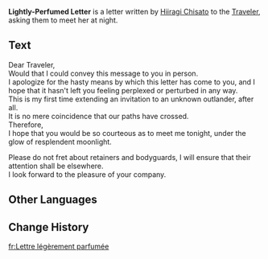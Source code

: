 {{Item Infobox
|id           = 100916
|image        = Item Sealed Letter.png
|type         = Quest Items
|description  = You obtained this from an infantryman at the [[Kanjou Commission]]. They say that this was written personally by the [[Hiiragi Chisato|young lady]] of the [[Hiiragi Clan]].
|source1      = [[Ritou Escape Plan]]
}}
'''Lightly-Perfumed Letter''' is a letter written by [[Hiiragi Chisato]] to the [[Traveler]], asking them to meet her at night.

==Text==
Dear Traveler,<br />
Would that I could convey this message to you in person.<br />
I apologize for the hasty means by which this letter has come to you, and I hope that it hasn't left you feeling perplexed or perturbed in any way.<br />
This is my first time extending an invitation to an unknown outlander, after all.<br />
It is no mere coincidence that our paths have crossed.<br />
Therefore,<br />
I hope that you would be so courteous as to meet me tonight, under the glow of resplendent moonlight.

Please do not fret about retainers and bodyguards, I will ensure that their attention shall be elsewhere.<br />
I look forward to the pleasure of your company.

==Other Languages==
{{Other Languages|default_hidden = 1
|en      = Lightly-Perfumed Letter
|zhs     = 略带香味的书信
|zhs_rm  = Lüè Dài Xiāngwèi de Shūxìn
|zht     = 略帶香味的書信
|zht_rm  = Lüè Dài Xiāngwèi de Shūxìn
|ja      = ほのかに香る手紙
|ja_rm   = Honoka ni Kaoru Tegami
|ko      = 은은한 향기의 편지
|ko_rm   = 
|es      = Carta ligeramente perfumada
|fr      = Lettre légèrement parfumée
|ru      = Письмо с лёгким ароматом духов
|th      = จดหมายที่มีกลิ่นน้ำหอมจาง ๆ
|th_rm   = 
|vi      = Thư Mang Mùi Thơm
|de      = Leicht parfümierter Brief
|id      = Surat yang Harum
|pt      = Carta Levemente Perfumada
}}

==Change History==
{{Change History|2.0}}

[[fr:Lettre légèrement parfumée]]